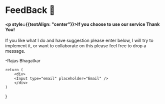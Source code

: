 
# FeedBack 🙏


#### <p style={{textAlign: "center"}}>If you choose to use our service Thank You!</p>

If you like what I do and have suggestion please enter below, I will try to implement it, or want to collaborate on this please feel free to drop a message.


 -Rajas Bhagatkar


<ContactForm />

    return (
        <div>
        <Input type="email" placeholder="Email" />
        </div>
    )
}